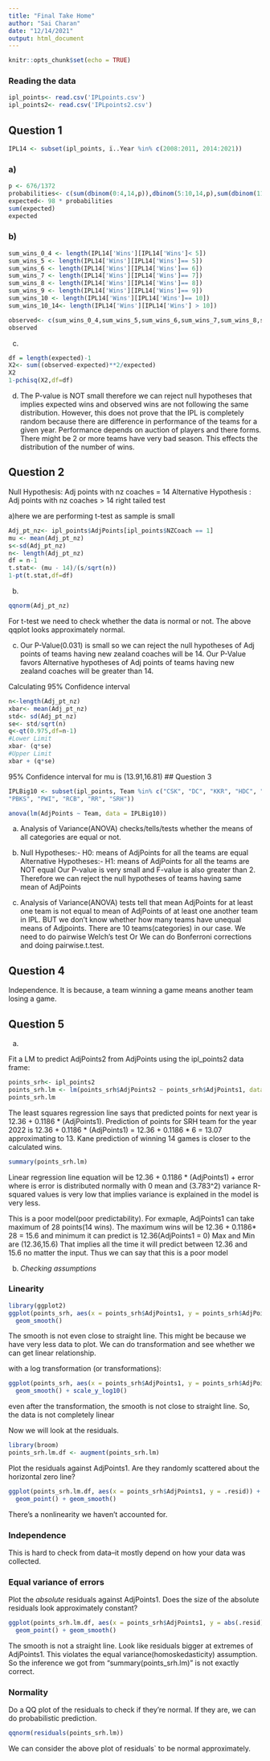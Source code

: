 ---
title: "Final Take Home"
author: "Sai Charan"
date: "12/14/2021"
output: html_document
---

```{r setup, include=FALSE}
knitr::opts_chunk$set(echo = TRUE)
```


### Reading the data
```{r}
ipl_points<- read.csv('IPLpoints.csv')
ipl_points2<- read.csv('IPLpoints2.csv')
```

## Question 1
```{r}
IPL14 <- subset(ipl_points, ï..Year %in% c(2008:2011, 2014:2021))
```
### a)
```{r}
p <- 676/1372
probabilities<- c(sum(dbinom(0:4,14,p)),dbinom(5:10,14,p),sum(dbinom(11:14,14,p)))
expected<- 98 * probabilities
sum(expected)
expected

```

### b)
```{r}
sum_wins_0_4 <- length(IPL14['Wins'][IPL14['Wins']< 5])
sum_wins_5 <- length(IPL14['Wins'][IPL14['Wins']== 5])
sum_wins_6 <- length(IPL14['Wins'][IPL14['Wins']== 6])
sum_wins_7 <- length(IPL14['Wins'][IPL14['Wins']== 7])
sum_wins_8 <- length(IPL14['Wins'][IPL14['Wins']== 8])
sum_wins_9 <- length(IPL14['Wins'][IPL14['Wins']== 9])
sum_wins_10 <- length(IPL14['Wins'][IPL14['Wins']== 10])
sum_wins_10_14<- length(IPL14['Wins'][IPL14['Wins'] > 10])

observed<- c(sum_wins_0_4,sum_wins_5,sum_wins_6,sum_wins_7,sum_wins_8,sum_wins_9,sum_wins_10,sum_wins_10_14)
observed
```

c)
```{r}
df = length(expected)-1
X2<- sum((observed-expected)**2/expected)
X2
1-pchisq(X2,df=df)
```

d) The P-value is NOT small therefore we can reject null hypotheses that implies expected wins and observed wins are not following the same distribution. However, this does not prove that the IPL is completely random because there are difference in performance of the teams for a given year. Performance depends on auction of players and there forms. There might be 2 or more teams have very bad season. This effects the distribution of the number of wins.

## Question 2
Null Hypothesis: Adj points with nz coaches = 14
Alternative Hypothesis : Adj points with nz coaches > 14
right tailed test

a)here we are performing t-test as sample is small
```{r}
Adj_pt_nz<- ipl_points$AdjPoints[ipl_points$NZCoach == 1]
mu <- mean(Adj_pt_nz)
s<-sd(Adj_pt_nz)
n<- length(Adj_pt_nz)
df = n-1
t.stat<- (mu - 14)/(s/sqrt(n))
1-pt(t.stat,df=df)
```

b)

```{r}
qqnorm(Adj_pt_nz)
```
For t-test we need to check whether the data is normal or not. The above qqplot looks approximately normal.

c)
Our P-Value(0.031) is small so we can reject the null hypotheses of Adj points of teams having new zealand coaches will be 14. Our P-Value favors Alternative hypotheses of Adj points of teams having new zealand coaches will be greater than 14.

Calculating 95% Confidence interval
```{r}
n<-length(Adj_pt_nz)
xbar<- mean(Adj_pt_nz)
std<- sd(Adj_pt_nz)
se<- std/sqrt(n)
q<-qt(0.975,df=n-1)
#Lower Limit
xbar- (q*se)
#Upper Limit
xbar + (q*se)
```
95% Confidence interval for mu is (13.91,16.81)
## Question 3
```{r}
IPLBig10 <- subset(ipl_points, Team %in% c("CSK", "DC", "KKR", "HDC", "MI",
"PBKS", "PWI", "RCB", "RR", "SRH"))

anova(lm(AdjPoints ~ Team, data = IPLBig10))
```
a)
Analysis of Variance(ANOVA) checks/tells/tests whether the means of all categories are equal or not.

b)
Null Hypotheses:- H0: means of AdjPoints for all the teams are equal
Alternative Hypotheses:- H1: means of AdjPoints for all the teams are NOT equal
Our P-value is very small and F-value is also greater than 2. Therefore we can reject the null hypotheses of teams having same mean of AdjPoints

c)
Analysis of Variance(ANOVA) tests tell that mean AdjPoints for at least one team is not equal to mean of AdjPoints of at least one another team in IPL. BUT we don't know whether how many teams have unequal means of Adjpoints. There are 10 teams(categories) in our case. We need to do pairwise Welch's test Or We can do Bonferroni corrections and doing pairwise.t.test.


## Question 4
Independence. It is because, a team winning a game means another team losing a game. 

## Question 5
a)


Fit a LM to predict AdjPoints2 from AdjPoints using the ipl_points2 data frame:

```{r}
points_srh<- ipl_points2 
points_srh.lm <- lm(points_srh$AdjPoints2 ~ points_srh$AdjPoints1, data = points_srh)
points_srh.lm
```

The least squares regression line says that predicted points for next year is 12.36 + 0.1186 * (AdjPoints1).
Prediction of points for SRH team for the year 2022 is 
12.36 + 0.1186 * (AdjPoints1)
= 12.36 + 0.1186 * 6
= 13.07
approximating to 13.
Kane prediction of winning 14 games is closer to the calculated wins.
```{r}
summary(points_srh.lm)
```
Linear regression line equation will be 12.36 + 0.1186 * (AdjPoints1) + error
where is error is distributed normally with 0 mean and (3.783^2) variance 
R-squared values is very low that implies variance is explained in the model is very less.

This is a poor model(poor predictability). 
For exmaple, AdjPoints1 can take maximum of 28 points(14 wins). The maximum wins will be 12.36 + 0.1186* 28 = 15.6 and minimum it can predict is 12.36(AdjPoints1 = 0)
Max and Min are (12.36,15.6)
That implies all the time it will predict between 12.36 and 15.6 no matter the input. Thus we can say that this is a poor model 

b)
*Checking assumptions*

### Linearity

```{r}
library(ggplot2)
ggplot(points_srh, aes(x = points_srh$AdjPoints1, y = points_srh$AdjPoints2)) + geom_point() +
  geom_smooth()
```

The smooth is not even close to straight line. This might be because we have very less data to plot. We can do transformation and see whether we can get linear relationship.

with a log transformation (or transformations):

```{r}
ggplot(points_srh, aes(x = points_srh$AdjPoints1, y = points_srh$AdjPoints2)) + geom_point() +
  geom_smooth() + scale_y_log10()
```

even after the transformation, the smooth is not close to straight line.
So, the data is not completely linear

Now we will look at the residuals.
```{r}
library(broom)
points_srh.lm.df <- augment(points_srh.lm)
```

Plot the residuals against AdjPoints1. Are they randomly scattered about the horizontal zero line?

```{r}
ggplot(points_srh.lm.df, aes(x = points_srh$AdjPoints1, y = .resid)) +
  geom_point() + geom_smooth()
```

There's a nonlinearity we haven't accounted for.

### Independence

This is hard to check from data--it mostly depend on how your data was collected.

### Equal variance of errors

Plot the *absolute* residuals against AdjPoints1. Does the size of the absolute residuals look approximately constant?

```{r}
ggplot(points_srh.lm.df, aes(x = points_srh$AdjPoints1, y = abs(.resid))) +
  geom_point() + geom_smooth()
```
The smooth is not a straight line. Look like residuals bigger at extremes of AdjPoints1. This violates the equal variance(homoskedasticity) assumption. So the inference we got from "summary(points_srh.lm)" is not exactly correct.

### Normality

Do a QQ plot of the residuals to check if they're normal. If they are, we can do probabilistic prediction.

```{r}
qqnorm(residuals(points_srh.lm))
```
We can consider the above plot of residuals` to be normal approximately.
